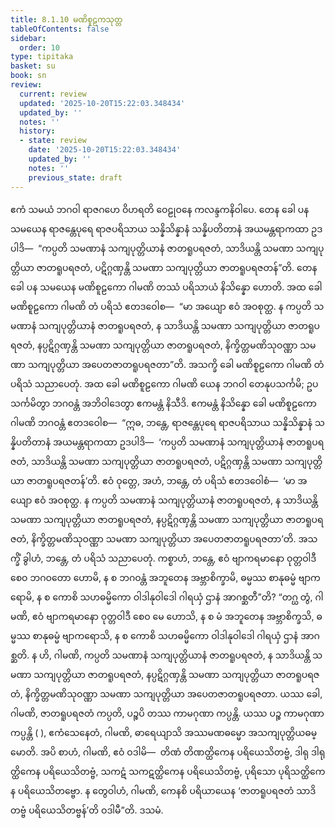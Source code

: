 ```yaml
---
title: 8.1.10 မဏိစူဠကသုတ္တ
tableOfContents: false
sidebar:
  order: 10
type: tipitaka
basket: su
book: sn
review:
  current: review
  updated: '2025-10-20T15:22:03.348434'
  updated_by: ''
  notes: ''
  history:
  - state: review
    date: '2025-10-20T15:22:03.348434'
    updated_by: ''
    notes: ''
    previous_state: draft
---
```



<DynamicBreadcrumb />


<ReviewStatus review={frontmatter.review} showDetails={true} />

<HypothesisAnnotation frontmatter={frontmatter} />

<Division number="362" book="sn" e="ch" v="18" p="332">

<Paragraph number="1599" book="sn">
ဧကံ သမယံ ဘဂဝါ ရာဇဂဟေ ဝိဟရတိ ဝေဠုဝနေ ကလန္ဒကနိဝါပေ. တေန ခေါ ပန သမယေန ရာဇန္တေပုရေ ရာဇပရိသာယ သန္နိသိန္နာနံ သန္နိပတိတာနံ အယမန္တရာကထာ ဥဒပါဒိ—  “ကပ္ပတိ သမဏာနံ သကျပုတ္တိယာနံ ဇာတရူပရဇတံ, သာဒိယန္တိ သမဏာ သကျပုတ္တိယာ ဇာတရူပရဇတံ, ပဋိဂ္ဂဏှန္တိ သမဏာ သကျပုတ္တိယာ ဇာတရူပရဇတန်”တိ.
</Paragraph>

<Paragraph number="1600" book="sn">
တေန ခေါ ပန သမယေန မဏိစူဠကော ဂါမဏိ တဿံ ပရိသာယံ နိသိန္နော ဟောတိ. အထ ခေါ မဏိစူဠကော ဂါမဏိ တံ ပရိသံ ဧတဒဝေါစ—  “မာ အယျော ဧဝံ အဝစုတ္ထ. န ကပ္ပတိ သမဏာနံ သကျပုတ္တိယာနံ ဇာတရူပရဇတံ, န သာဒိယန္တိ သမဏာ သကျပုတ္တိယာ ဇာတရူပရဇတံ, နပ္ပဋိဂ္ဂဏှန္တိ သမဏာ သကျပုတ္တိယာ ဇာတရူပရဇတံ, နိက္ခိတ္တမဏိသုဝဏ္ဏာ သမဏာ သကျပုတ္တိယာ အပေတဇာတရူပရဇတာ”တိ. အသက္ခိ ခေါ မဏိစူဠကော ဂါမဏိ တံ ပရိသံ သညာပေတုံ. အထ ခေါ မဏိစူဠကော ဂါမဏိ ယေန ဘဂဝါ တေနုပသင်္ကမိ; ဥပသင်္ကမိတွာ ဘဂဝန္တံ အဘိဝါဒေတွာ ဧကမန္တံ နိသီဒိ. ဧကမန္တံ နိသိန္နော ခေါ မဏိစူဠကော ဂါမဏိ ဘဂဝန္တံ ဧတဒဝေါစ—  “ဣဓ, ဘန္တေ, ရာဇန္တေပုရေ ရာဇပရိသာယ သန္နိသိန္နာနံ သန္နိပတိတာနံ အယမန္တရာကထာ ဥဒပါဒိ—  ‘ကပ္ပတိ သမဏာနံ သကျပုတ္တိယာနံ ဇာတရူပရဇတံ, သာဒိယန္တိ သမဏာ သကျပုတ္တိယာ ဇာတရူပရဇတံ, ပဋိဂ္ဂဏှန္တိ သမဏာ သကျပုတ္တိယာ ဇာတရူပရဇတန်’တိ. ဧဝံ ဝုတ္တေ, အဟံ, ဘန္တေ, တံ ပရိသံ ဧတဒဝေါစံ—  ‘မာ အယျော ဧဝံ အဝစုတ္ထ. န ကပ္ပတိ သမဏာနံ သကျပုတ္တိယာနံ ဇာတရူပရဇတံ, န သာဒိယန္တိ သမဏာ သကျပုတ္တိယာ ဇာတရူပရဇတံ, နပ္ပဋိဂ္ဂဏှန္တိ သမဏာ သကျပုတ္တိယာ ဇာတရူပရဇတံ, နိက္ခိတ္တမဏိသုဝဏ္ဏာ သမဏာ သကျပုတ္တိယာ အပေတဇာတရူပရဇတာ’တိ. အသက္ခိံ ခွါဟံ, ဘန္တေ, တံ ပရိသံ သညာပေတုံ. ကစ္စာဟံ, ဘန္တေ, ဧဝံ ဗျာကရမာနော ဝုတ္တဝါဒီ စေဝ ဘဂဝတော ဟောမိ, န စ ဘဂဝန္တံ အဘူတေန အဗ္ဘာစိက္ခာမိ, ဓမ္မဿ စာနုဓမ္မံ ဗျာကရောမိ, န စ ကောစိ သဟဓမ္မိကော ဝါဒါနုဝါဒေါ ဂါရယှံ ဌာနံ အာဂစ္ဆတီ”တိ?
</Paragraph>

<Paragraph number="1601" book="sn">
“တဂ္ဃ တွံ, ဂါမဏိ, ဧဝံ ဗျာကရမာနော ဝုတ္တဝါဒီ စေဝ မေ ဟောသိ, န စ မံ အဘူတေန အဗ္ဘာစိက္ခသိ, ဓမ္မဿ စာနုဓမ္မံ ဗျာကရောသိ, န စ ကောစိ သဟဓမ္မိကော ဝါဒါနုဝါဒေါ ဂါရယှံ ဌာနံ အာဂစ္ဆတိ. န ဟိ, ဂါမဏိ, ကပ္ပတိ သမဏာနံ သကျပုတ္တိယာနံ ဇာတရူပရဇတံ, န သာဒိယန္တိ သမဏာ သကျပုတ္တိယာ ဇာတရူပရဇတံ, နပ္ပဋိဂ္ဂဏှန္တိ သမဏာ သကျပုတ္တိယာ ဇာတရူပရဇတံ, နိက္ခိတ္တမဏိသုဝဏ္ဏာ သမဏာ သကျပုတ္တိယာ အပေတဇာတရူပရဇတာ. ယဿ ခေါ, ဂါမဏိ, ဇာတရူပရဇတံ ကပ္ပတိ, ပဉ္စပိ တဿ ကာမဂုဏာ ကပ္ပန္တိ. ယဿ ပဉ္စ ကာမဂုဏာ ကပ္ပန္တိ ( ), ဧကံသေနေတံ, ဂါမဏိ, ဓာရေယျာသိ အဿမဏဓမ္မော အသကျပုတ္တိယဓမ္မောတိ. အပိ စာဟံ, ဂါမဏိ, ဧဝံ ဝဒါမိ—  တိဏံ တိဏတ္ထိကေန ပရိယေသိတဗ္ဗံ, ဒါရု ဒါရုတ္ထိကေန ပရိယေသိတဗ္ဗံ, သကဋံ သကဋတ္ထိကေန ပရိယေသိတဗ္ဗံ, ပုရိသော ပုရိသတ္ထိကေန ပရိယေသိတဗ္ဗော. န တွေဝါဟံ, ဂါမဏိ, ကေနစိ ပရိယာယေန ‘ဇာတရူပရဇတံ သာဒိတဗ္ဗံ ပရိယေသိတဗ္ဗန်’တိ ဝဒါမီ”တိ.

</Paragraph>
</Division>

<Paragraph number="1602" type="center" book="sn">
ဒသမံ.
</Paragraph>